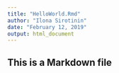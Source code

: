 ---
title: "HelloWorld.Rmd"
author: "Ilona Sirotinin"
date: "February 12, 2019"
output: html_document
---


## This is a Markdown file


